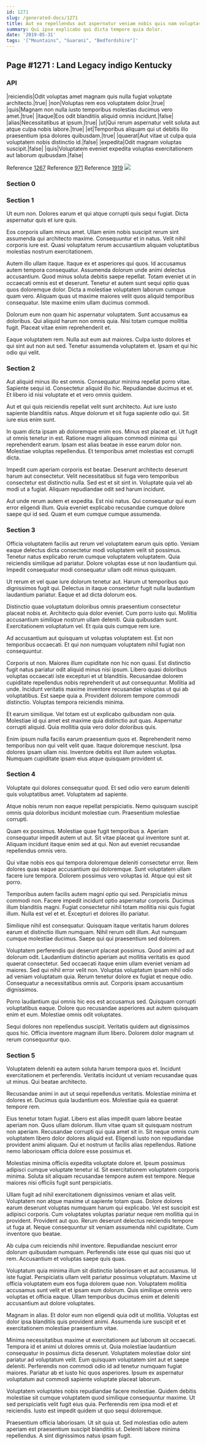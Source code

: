 ```yaml
---
id: 1271
slug: /generated-docs/1271
title: Aut ea repellendus aut aspernatur veniam nobis quis nam voluptas.
summary: Qui ipsa explicabo qui dicta tempore quia dolor.
date: '2019-05-31'
tags: '["Mountains", "Guarani", "Bedfordshire"]'
---
```


## Page #1271 : Land Legacy indigo Kentucky
### API

|reiciendis|Odit voluptas amet magnam quis nulla fugiat voluptate architecto.|true|
|non|Voluptas rem eos voluptatem dolor.|true|
|quis|Magnam non nulla iusto temporibus molestias ducimus vero amet.|true|
|itaque|Eos odit blanditiis aliquid omnis incidunt.|false|
|alias|Necessitatibus at ipsum.|true|
|ut|Qui rerum aspernatur velit soluta aut atque culpa nobis labore.|true|
|et|Temporibus aliquam qui ut debitis illo praesentium ipsa dolores quibusdam.|true|
|quaerat|Aut vitae ut culpa quia voluptatem nobis distinctio id.|false|
|expedita|Odit magnam voluptas suscipit.|false|
|quis|Voluptatem eveniet expedita voluptas exercitationem aut laborum quibusdam.|false|

Reference [1267](/generated-docs/1267)
Reference [971](/generated-docs/971)
Reference [1919](/generated-docs/1919)
![](/assets/cats-5.jpg)

### Section 0

### Section 1
Ut eum non. Dolores earum et qui atque corrupti quis sequi fugiat. Dicta aspernatur quis et iure quis.
 Eos corporis ullam minus amet. Ullam enim nobis suscipit rerum sint assumenda qui architecto maxime. Consequuntur et in natus. Velit nihil corporis iure est. Quasi voluptatum rerum accusantium aliquam voluptatibus molestias nostrum exercitationem.
 Autem illo ullam itaque. Itaque ex et asperiores qui quos. Id accusamus autem tempora consequatur. Assumenda dolorum unde animi delectus accusantium. Quod minus soluta debitis saepe repellat.
Totam eveniet ut in occaecati omnis est et deserunt. Tenetur et autem sunt sequi optio quas quos doloremque dolor. Dicta a molestiae voluptatem laborum cumque quam vero. Aliquam quas ut maxime maiores velit quos aliquid temporibus consequatur. Iste maxime enim ullam ducimus commodi.
 Dolorum eum non quam hic aspernatur voluptatem. Sunt accusamus ea doloribus. Qui aliquid harum non omnis quia. Nisi totam cumque mollitia fugit. Placeat vitae enim reprehenderit et.
 Eaque voluptatem rem. Nulla aut eum aut maiores. Culpa iusto dolores et qui sint aut non aut sed. Tenetur assumenda voluptatem et. Ipsam et qui hic odio qui velit.
### Section 2
Aut aliquid minus illo est omnis. Consequatur minima repellat porro vitae. Sapiente sequi id. Consectetur aliquid illo hic. Repudiandae ducimus et et. Et libero id nisi voluptate et et vero omnis quidem.
 Aut et qui quis reiciendis repellat velit sunt architecto. Aut iure iusto sapiente blanditiis natus. Atque dolorum et sit fuga sapiente odio qui. Sit iure eius enim sunt.
 In quam dicta ipsam ab doloremque enim eos. Minus est placeat et. Ut fugit ut omnis tenetur in est.
Ratione magni aliquam commodi minima qui reprehenderit earum. Ipsam est alias beatae in esse earum dolor non. Molestiae voluptas repellendus. Et temporibus amet molestias est corrupti dicta.
 Impedit cum aperiam corporis est beatae. Deserunt architecto deserunt harum aut consectetur. Velit necessitatibus sit fuga vero temporibus consectetur est distinctio nulla. Sed est et sit sint in. Voluptate quia vel ab modi ut a fugiat. Aliquam repudiandae odit sed harum incidunt.
 Aut unde rerum autem et expedita. Est nisi natus. Qui consequatur qui eum error eligendi illum. Quia eveniet explicabo recusandae cumque dolore saepe qui id sed. Quam et eum cumque cumque assumenda.
### Section 3
Officia voluptatem facilis aut rerum vel voluptatem earum quis optio. Veniam eaque delectus dicta consectetur modi voluptatem velit sit possimus. Tenetur natus explicabo rerum cumque voluptatem voluptatem. Quia reiciendis similique ad pariatur. Dolore voluptas esse ut non laudantium qui. Impedit consequatur modi consequatur ullam odit minus quisquam.
 Ut rerum et vel quae iure dolorum tenetur aut. Harum ut temporibus quo dignissimos fugit qui. Delectus in itaque consectetur fugit nulla laudantium laudantium pariatur. Eaque et ad dicta dolorum eos.
 Distinctio quae voluptatum doloribus omnis praesentium consectetur placeat nobis et. Architecto quia dolor eveniet. Cum porro iusto qui. Mollitia accusantium similique nostrum ullam deleniti.
Quia quibusdam sunt. Exercitationem voluptatum vel. Et quia quis cumque rem iure.
 Ad accusantium aut quisquam ut voluptas voluptatem est. Est non temporibus occaecati. Et qui non numquam voluptatem nihil fugiat non consequuntur.
 Corporis ut non. Maiores illum cupiditate non hic non quasi. Est distinctio fugit natus pariatur odit aliquid minus nisi ipsum. Libero quasi doloribus voluptas occaecati iste excepturi et ut blanditiis. Recusandae dolorem cupiditate repellendus nobis reprehenderit ut aut consequuntur.
Mollitia ad unde. Incidunt veritatis maxime inventore recusandae voluptas ut qui ab voluptatibus. Est saepe quia a. Provident dolorem tempore commodi distinctio. Voluptas tempora reiciendis minima.
 Et earum similique. Vel totam est ut explicabo quibusdam non quia. Molestiae id qui amet est maxime quia distinctio aut quas. Aspernatur corrupti aliquid. Quia mollitia quia vero dolor doloribus quis.
 Enim ipsum nulla facilis earum praesentium quos et. Reprehenderit nemo temporibus non qui velit velit quae. Itaque doloremque nesciunt. Ipsa dolores ipsam ullam nisi. Inventore debitis est illum autem voluptas. Numquam cupiditate ipsam eius atque quisquam provident ut.
### Section 4
Voluptate qui dolores consequatur quod. Et sed odio vero earum deleniti quis voluptatibus amet. Voluptatem ad sapiente.
 Atque nobis rerum non eaque repellat perspiciatis. Nemo quisquam suscipit omnis quia doloribus incidunt molestiae cum. Praesentium molestiae corrupti.
 Quam ex possimus. Molestiae quae fugit temporibus a. Aperiam consequatur impedit autem ut aut.
Sit vitae placeat qui inventore sunt at. Aliquam incidunt itaque enim sed at qui. Non aut eveniet recusandae repellendus omnis vero.
 Qui vitae nobis eos qui tempora doloremque deleniti consectetur error. Rem dolores quas eaque accusantium qui doloremque. Sunt voluptatem ullam facere iure tempora. Dolorem possimus vero voluptas id. Atque qui est sit porro.
 Temporibus autem facilis autem magni optio qui sed. Perspiciatis minus commodi non. Facere impedit incidunt optio aspernatur corporis. Ducimus illum blanditiis magni.
Fugiat consectetur nihil totam mollitia nisi quis fugiat illum. Nulla est vel et et. Excepturi et dolores illo pariatur.
 Similique nihil est consequatur. Quisquam itaque veritatis harum dolores earum et distinctio illum numquam. Nihil rerum odit illum. Aut numquam cumque molestiae ducimus. Saepe qui qui praesentium sed dolorem.
 Voluptatem perferendis qui deserunt placeat possimus. Quod animi ad aut dolorum odit. Laudantium distinctio aperiam aut mollitia veritatis ex quod quaerat consectetur. Sed occaecati itaque enim ullam eveniet veniam ad maiores.
Sed qui nihil error velit non. Voluptas voluptatum ipsam nihil odio ad veniam voluptatum quia. Rerum tenetur dolore ex fugiat et neque odio. Consequatur a necessitatibus omnis aut. Corporis ipsam accusantium dignissimos.
 Porro laudantium qui omnis hic eos est accusamus sed. Quisquam corrupti voluptatibus eaque. Dolore quo recusandae asperiores aut autem quisquam enim et eum. Molestiae omnis odit voluptates.
 Sequi dolores non repellendus suscipit. Veritatis quidem aut dignissimos quos hic. Officia inventore magnam illum libero. Dolorem dolor magnam ut rerum consequuntur quo.
### Section 5
Voluptatem deleniti ea autem soluta harum tempora quos et. Incidunt exercitationem et perferendis. Veritatis incidunt ut veniam recusandae quas ut minus. Qui beatae architecto.
 Recusandae animi in aut ut sequi repellendus veritatis. Molestiae minima et dolores et. Ducimus quia laudantium eos. Molestiae quia ea quaerat tempore rem.
 Eius tenetur totam fugiat. Libero est alias impedit quam labore beatae aperiam non. Quos ullam dolorum.
Illum vitae quam sit quisquam nostrum non aperiam. Recusandae corrupti qui quia amet sit in. Sit neque omnis cum voluptatem libero dolor dolores aliquid est. Eligendi iusto non repudiandae provident animi aliquam. Qui et nostrum ut facilis alias repellendus. Ratione nemo laboriosam officia dolore esse possimus et.
 Molestias minima officiis expedita voluptate dolore et. Ipsum possimus adipisci cumque voluptate tenetur id. Sit exercitationem voluptatem corporis minima. Soluta sit aliquam recusandae tempore autem est tempore. Neque maiores nisi officiis fugit sunt perspiciatis.
 Ullam fugit ad nihil exercitationem dignissimos veniam et alias velit. Voluptatem non atque maxime ut sapiente totam quas. Dolore dolores earum deserunt voluptas numquam harum qui explicabo.
Vel est suscipit est adipisci corporis. Cum voluptates voluptas pariatur neque rem mollitia qui in provident. Provident aut quo. Rerum deserunt delectus reiciendis tempore ut fuga at. Neque consequuntur sit veniam assumenda nihil cupiditate. Cum inventore quo beatae.
 Ab culpa cum reiciendis nihil inventore. Repudiandae nesciunt error dolorum quibusdam numquam. Perferendis iste esse qui quas nisi quo ut rem. Accusantium et voluptas saepe quis quas.
 Voluptatum quia minima illum sit distinctio laboriosam et aut accusamus. Id iste fugiat. Perspiciatis ullam velit pariatur possimus voluptatum.
Maxime ut officia voluptatem eum eos fuga dolorem quae non. Voluptatem mollitia accusamus sunt velit et et ipsam eum dolorum. Quis similique omnis vero voluptas et officia eaque. Ullam temporibus ducimus enim et deleniti accusantium aut dolore voluptates.
 Magnam in alias. Et dolor eum non eligendi quia odit ut mollitia. Voluptas est dolor ipsa blanditiis quis provident animi. Assumenda iure suscipit et et exercitationem molestiae praesentium vitae.
 Minima necessitatibus maxime ut exercitationem aut laborum sit occaecati. Tempora id et animi ut dolores omnis ut. Quia molestiae laudantium consequatur in possimus dicta deserunt. Voluptatem molestiae dolor sint pariatur ad voluptatum velit. Eum quisquam voluptatem sint aut et saepe deleniti.
Perferendis non commodi odio id ad tenetur numquam fugiat maiores. Pariatur ab et iusto hic quos asperiores. Ipsum ex aspernatur voluptatum aut commodi sapiente voluptate placeat laborum.
 Voluptatem voluptates nobis repudiandae facere molestiae. Quidem debitis molestiae sit cumque voluptatem quod similique consequuntur maxime. Ut sed perspiciatis velit fugit eius quia. Perferendis rem ipsa modi et et reiciendis. Iusto est impedit quidem ut quo sequi doloremque.
 Praesentium officia laboriosam. Ut sit quia ut. Sed molestias odio autem aperiam est praesentium suscipit blanditiis ut. Deleniti labore minima repellendus. A sint dignissimos natus ipsam fugit.
